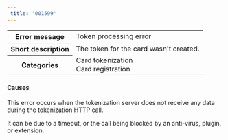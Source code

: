 ```yaml
---  
 title: '001599'  
---  
```

  
<table>
    <tbody>
        <tr>
            <th scope="row"><strong>Error message</strong></th>
            <td>Token processing error</td>
        </tr>
        <tr>
            <th scope="row"><strong>Short description</strong></th>
            <td>The token for the card wasn't created.</td>
        </tr>
        <tr>
            <th scope="row"><strong>Categories</strong></th>
            <td>  
<div class="label">Card tokenization</div>  
<div class="label">Card registration</div>
</td>
        </tr>
    </tbody>
</table>  

#### Causes  

This error occurs when the tokenization server does not receive any data during the tokenization HTTP call.  

It can be due to a timeout, or the call being blocked by an anti-virus, plugin, or extension.